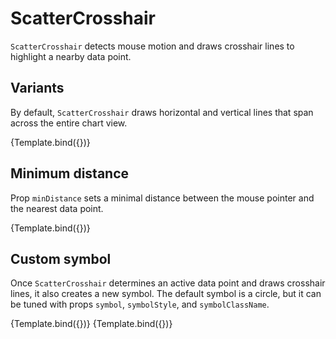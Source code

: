 
# ScatterCrosshair

<Meta title="Addons/XY/ScatterCrosshair" />

`ScatterCrosshair` detects mouse motion and draws crosshair lines to highlight a nearby data point.

<ArgsTable of={ScatterCrosshair} />

## Variants

By default, `ScatterCrosshair` draws horizontal and vertical lines that span across the entire chart view.

<Canvas>
    <Story
        name="default"
        args={{
            style: { stroke: '#444', strokeWidth: 1, strokeDasharray: 6 },
        }}
        component={ScatterCrosshair}
        decorators={[ChartForRegressionDecorator]}
    >
        {Template.bind({})}
    </Story>
</Canvas>

## Minimum distance

Prop `minDistance` sets a minimal distance between the mouse pointer and the nearest data point.

<Canvas>
    <Story
        name="minimum distance"
        args={{
            minDistance: 20,
            style: { stroke: '#444', strokeWidth: 1, strokeDasharray: 6 },
        }}
        component={ScatterCrosshair}
        decorators={[ChartForRegressionDecorator]}
    >
        {Template.bind({})}
    </Story>
</Canvas>

## Custom symbol

Once `ScatterCrosshair` determines an active data point and draws crosshair lines, it also creates a new symbol.
The default symbol is a circle, but it can be tuned with props `symbol`, `symbolStyle`, and `symbolClassName`.

<Canvas>
    <Story
        name="custom symbol"
        args={{
            style: { stroke: '#444', strokeWidth: 1, strokeDasharray: 6 },
            symbol: Square,
            symbolStyle: { strokeWidth: 1, stroke: '#222222' },
        }}
        component={ScatterCrosshair}
        decorators={[ChartForRegressionDecorator]}
    >
        {Template.bind({})}
    </Story>
    <Story
        name="custom symbol 2"
        args={{
            style: { stroke: '#444', strokeWidth: 1, strokeDasharray: 6 },
            symbol: DoubleSquare,
            symbolStyle: { strokeWidth: 1, stroke: '#222222' },
        }}
        component={ScatterCrosshair}
        decorators={[ChartForRegressionDecorator]}
    >
        {Template.bind({})}
    </Story>
</Canvas>
